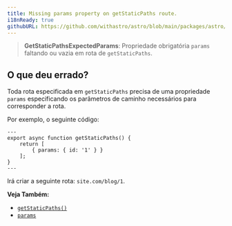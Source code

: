 ```yaml
---
title: Missing params property on getStaticPaths route.
i18nReady: true
githubURL: https://github.com/withastro/astro/blob/main/packages/astro/src/core/errors/errors-data.ts
---
```


> **GetStaticPathsExpectedParams**: Propriedade obrigatória `params` faltando ou vazia em rota de `getStaticPaths`.

## O que deu errado?

Toda rota especificada em `getStaticPaths` precisa de uma propriedade `params` especificando os parâmetros de caminho necessários para corresponder a rota.

Por exemplo, o seguinte código:
```astro title="pages/blog/[id].astro"
---
export async function getStaticPaths() {
	return [
		{ params: { id: '1' } }
	];
}
---
```
Irá criar a seguinte rota: `site.com/blog/1`.

**Veja Também:**
-  [`getStaticPaths()`](/pt-br/reference/routing-reference/#getstaticpaths)
-  [`params`](/pt-br/reference/api-reference/#params)
